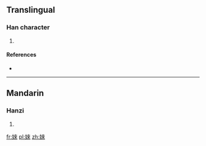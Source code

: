 ==Translingual==

===Han character===
{{Han char|rn=38|rad=女|as=08|sn=11|four=|canj=女木人人 (VDOO)|ids=⿰[[女]][[來]]}}

# {{defn|Han|sort=女08}}

====References====
* {{Han ref|kx=0265.090|dkj=06427|dj=0532.070|hdz=21057.040|uh=5A61|ud=23137}}

----

==Mandarin==

===Hanzi===
{{cmn-hanzi|pin=[[chuò]] ([[chuo4]]), [[lái]] ([[lai2]])|wg=ch'o<sup>4</sup>, lai<sup>2</sup>}}

# {{defn|lang=cmn|sort=女08}}

[[fr:婡]]
[[pl:婡]]
[[zh:婡]]